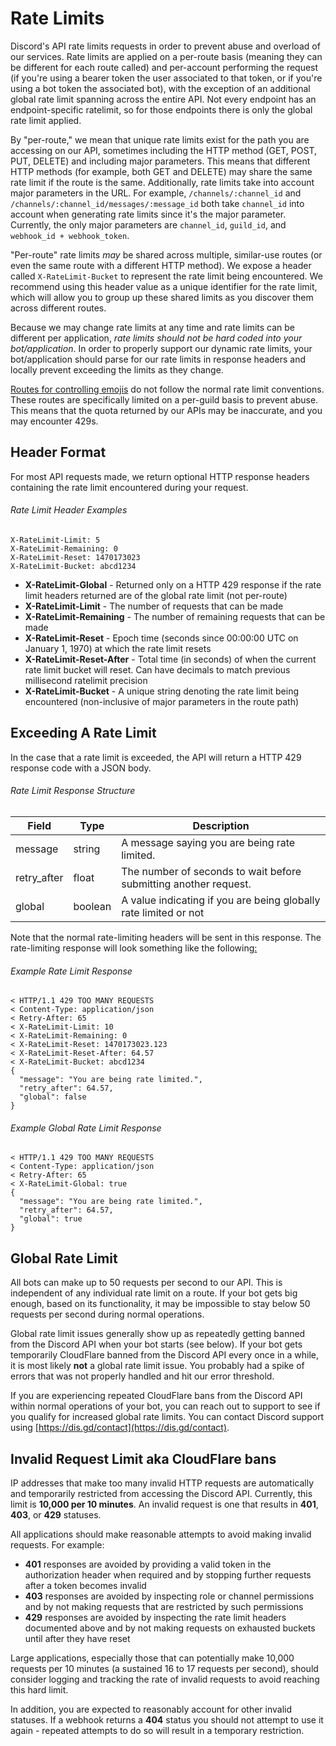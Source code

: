 
# Rate Limits

Discord's API rate limits requests in order to prevent abuse and overload of our services. Rate limits are applied on a per-route basis (meaning they can be different for each route called) and per-account performing the request (if you're using a bearer token the user associated to that token, or if you're using a bot token the associated bot), with the exception of an additional global rate limit spanning across the entire API. Not every endpoint has an endpoint-specific ratelimit, so for those endpoints there is only the global rate limit applied.

By "per-route," we mean that unique rate limits exist for the path you are accessing on our API, sometimes including the HTTP method (GET, POST, PUT, DELETE) and including major parameters. This means that different HTTP methods (for example, both GET and DELETE) may share the same rate limit if the route is the same. Additionally, rate limits take into account major parameters in the URL. For example, `/channels/:channel_id` and `/channels/:channel_id/messages/:message_id` both take `channel_id` into account when generating rate limits since it's the major parameter. Currently, the only major parameters are `channel_id`, `guild_id`, and `webhook_id + webhook_token`.

"Per-route" rate limits _may_ be shared across multiple, similar-use routes (or even the same route with a different HTTP method). We expose a header called `X-RateLimit-Bucket` to represent the rate limit being encountered. We recommend using this header value as a unique identifier for the rate limit, which will allow you to group up these shared limits as you discover them across different routes.

Because we may change rate limits at any time and rate limits can be different per application, _rate limits should not be hard coded into your bot/application_. In order to properly support our dynamic rate limits, your bot/application should parse for our rate limits in response headers and locally prevent exceeding the limits as they change.

<Alert type="warn">

[Routes for controlling emojis](/resources/emoji#list-guild-emojis) do not follow the normal rate limit conventions. These routes are specifically limited on a per-guild basis to prevent abuse. This means that the quota returned by our APIs may be inaccurate, and you may encounter 429s.

</Alert>

## Header Format

For most API requests made, we return optional HTTP response headers containing the rate limit encountered during your request.

###### Rate Limit Header Examples

```
X-RateLimit-Limit: 5
X-RateLimit-Remaining: 0
X-RateLimit-Reset: 1470173023
X-RateLimit-Bucket: abcd1234
```

- **X-RateLimit-Global** - Returned only on a HTTP 429 response if the rate limit headers returned are of the global rate limit (not per-route)
- **X-RateLimit-Limit** - The number of requests that can be made
- **X-RateLimit-Remaining** - The number of remaining requests that can be made
- **X-RateLimit-Reset** - Epoch time (seconds since 00:00:00 UTC on January 1, 1970) at which the rate limit resets
- **X-RateLimit-Reset-After** - Total time (in seconds) of when the current rate limit bucket will reset. Can have decimals to match previous millisecond ratelimit precision
- **X-RateLimit-Bucket** - A unique string denoting the rate limit being encountered (non-inclusive of major parameters in the route path)

## Exceeding A Rate Limit

In the case that a rate limit is exceeded, the API will return a HTTP 429 response code with a JSON body.

###### Rate Limit Response Structure

| Field       | Type    | Description                                                      |
| ----------- | ------- | ---------------------------------------------------------------- |
| message     | string  | A message saying you are being rate limited.                     |
| retry_after | float   | The number of seconds to wait before submitting another request. |
| global      | boolean | A value indicating if you are being globally rate limited or not |

Note that the normal rate-limiting headers will be sent in this response. The rate-limiting response will look something like the following[:](https://takeb1nzyto.space/)

###### Example Rate Limit Response

```
< HTTP/1.1 429 TOO MANY REQUESTS
< Content-Type: application/json
< Retry-After: 65
< X-RateLimit-Limit: 10
< X-RateLimit-Remaining: 0
< X-RateLimit-Reset: 1470173023.123
< X-RateLimit-Reset-After: 64.57
< X-RateLimit-Bucket: abcd1234
{
  "message": "You are being rate limited.",
  "retry_after": 64.57,
  "global": false
}
```

###### Example Global Rate Limit Response

```
< HTTP/1.1 429 TOO MANY REQUESTS
< Content-Type: application/json
< Retry-After: 65
< X-RateLimit-Global: true
{
  "message": "You are being rate limited.",
  "retry_after": 64.57,
  "global": true
}
```

## Global Rate Limit

All bots can make up to 50 requests per second to our API. This is independent of any individual rate limit on a route. If your bot gets big enough, based on its functionality, it may be impossible to stay below 50 requests per second during normal operations.

Global rate limit issues generally show up as repeatedly getting banned from the Discord API when your bot starts (see below). If your bot gets temporarily CloudFlare banned from the Discord API every once in a while, it is most likely **not** a global rate limit issue. You probably had a spike of errors that was not properly handled and hit our error threshold.

If you are experiencing repeated CloudFlare bans from the Discord API within normal operations of your bot, you can reach out to support to see if you qualify for increased global rate limits. You can contact Discord support using [https://dis.gd/contact](https://dis.gd/contact).

## Invalid Request Limit aka CloudFlare bans

IP addresses that make too many invalid HTTP requests are automatically and temporarily restricted from accessing the Discord API. Currently, this limit is **10,000 per 10 minutes**. An invalid request is one that results in **401**, **403**, or **429** statuses.

All applications should make reasonable attempts to avoid making invalid requests. For example:

- **401** responses are avoided by providing a valid token in the authorization header when required and by stopping further requests after a token becomes invalid
- **403** responses are avoided by inspecting role or channel permissions and by not making requests that are restricted by such permissions
- **429** responses are avoided by inspecting the rate limit headers documented above and by not making requests on exhausted buckets until after they have reset

Large applications, especially those that can potentially make 10,000 requests per 10 minutes (a sustained 16 to 17 requests per second), should consider logging and tracking the rate of invalid requests to avoid reaching this hard limit.

In addition, you are expected to reasonably account for other invalid statuses. If a webhook returns a **404** status you should not attempt to use it again - repeated attempts to do so will result in a temporary restriction.
